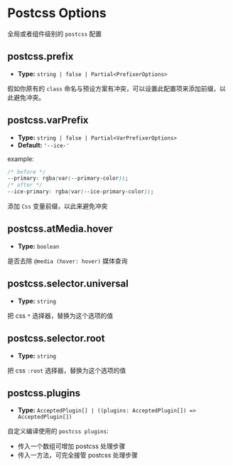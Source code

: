 # Postcss Options

全局或者组件级别的 `postcss` 配置

## postcss.prefix

- **Type:** `string | false | Partial<PrefixerOptions>`

假如你原有的 `class` 命名与预设方案有冲突，可以设置此配置项来添加前缀，以此避免冲突。

## postcss.varPrefix

- **Type:** `string | false | Partial<VarPrefixerOptions>`
- **Default:** `'--ice-'`

example:

```css
/* before */
--primary: rgba(var(--primary-color));
/* after */
--ice-primary: rgba(var(--ice-primary-color));
```

添加 `Css` 变量前缀，以此来避免冲突

## postcss.atMedia.hover

- **Type:** `boolean`

是否去除 `@media (hover: hover)` 媒体查询

## postcss.selector.universal

- **Type:** `string`

把 css `*` 选择器，替换为这个选项的值

## postcss.selector.root

- **Type:** `string`

把 css `:root` 选择器，替换为这个选项的值

## postcss.plugins

- **Type:** `AcceptedPlugin[] | ((plugins: AcceptedPlugin[]) => AcceptedPlugin[])`

自定义编译使用的 `postcss plugins`:

- 传入一个数组可增加 postcss 处理步骤
- 传入一方法，可完全接管 postcss 处理步骤
